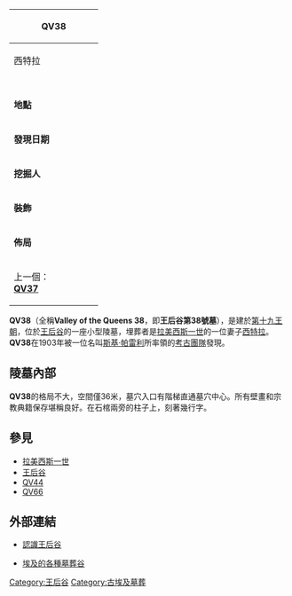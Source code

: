 {| class="infobox" style="width:20em;"
!colspan="3"|QV38
|-
!colspan="3"|西特拉
|-
| colspan="2" style="padding-bottom:1em;text-align:center;" | 
|-
|'''地點'''
|colspan="2"|王后谷
|-
|'''發現日期'''
|colspan="2"|1903年
|-
|'''挖掘人'''
|colspan="2"|[[斯基·帕雷利|斯基·帕雷利]]
|-
|'''裝飾'''
|colspan="2"|[[亡靈書|亡靈書]]
|-
|'''佈局'''
|colspan="2"|長方形
|- style="text-align: center;"
| style="width: 50%;" | 上一個：<br />'''[[QV37|QV37]]'''
| style="width: 50%;" | 下一個：<br />'''[[QV39|QV39]]'''
|}

'''QV38'''（全稱'''Valley of the Queens 38'''，即'''王后谷第38號墓'''），是建於[[第十九王朝|第十九王朝]]，位於[[王后谷|王后谷]]的一座小型陵墓，埋葬者是[[拉美西斯一世|拉美西斯一世]]的一位妻子[[西特拉|西特拉]]。'''QV38'''在1903年被一位名叫[[斯基·帕雷利|斯基·帕雷利]]所率領的[[考古學|考古團隊]]發現。

== 陵墓內部 ==

'''QV38'''的格局不大，空間僅36米，墓穴入口有階梯直通墓穴中心。所有壁畫和宗教典籍保存堪稱良好。在石棺兩旁的柱子上，刻著幾行字。

== 參見 ==
* [[拉美西斯一世|拉美西斯一世]]
* [[王后谷|王后谷]]
* [[QV44|QV44]]
* [[QV66|QV66]]

== 外部連結 ==
* {{es}}[https://web.archive.org/web/20090614223642/http://www.institutoestudiosantiguoegipto.com/valle_de_las_reinas.htm 認識王后谷]
* {{es}}[http://www.egipto.com/valles/articulos/54.html 埃及的各種墓葬谷]{{Wayback|url=http://www.egipto.com/valles/articulos/54.html |date=20100812061429 }}

[[Category:王后谷|Category:王后谷]]
[[Category:古埃及墓葬|Category:古埃及墓葬]]